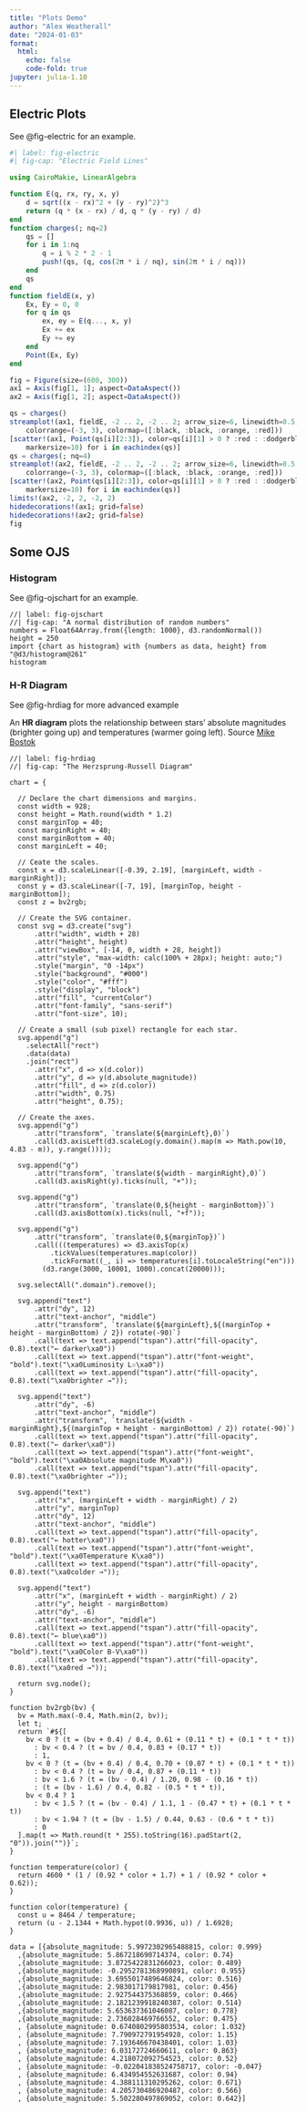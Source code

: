 ```yaml
---
title: "Plots Demo"
author: "Alex Weatherall"
date: "2024-01-03"
format:
  html:
    echo: false
    code-fold: true
jupyter: julia-1.10
---
```


## Electric Plots

See @fig-electric for an example.

```julia
#| label: fig-electric
#| fig-cap: "Electric Field Lines"

using CairoMakie, LinearAlgebra

function E(q, rx, ry, x, y)
    d = sqrt((x - rx)^2 + (y - ry)^2)^3
    return (q * (x - rx) / d, q * (y - ry) / d)
end
function charges(; nq=2)
    qs = []
    for i in 1:nq
        q = i % 2 * 2 - 1
        push!(qs, (q, cos(2π * i / nq), sin(2π * i / nq)))
    end
    qs
end
function fieldE(x, y)
    Ex, Ey = 0, 0
    for q in qs
        ex, ey = E(q..., x, y)
        Ex += ex
        Ey += ey
    end
    Point(Ex, Ey)
end

fig = Figure(size=(600, 300))
ax1 = Axis(fig[1, 1]; aspect=DataAspect())
ax2 = Axis(fig[1, 2]; aspect=DataAspect())

qs = charges()
streamplot!(ax1, fieldE, -2 .. 2, -2 .. 2; arrow_size=6, linewidth=0.5,
    colorrange=(-3, 3), colormap=([:black, :black, :orange, :red]))
[scatter!(ax1, Point(qs[i][2:3]), color=qs[i][1] > 0 ? :red : :dodgerblue,
    markersize=10) for i in eachindex(qs)]
qs = charges(; nq=4)
streamplot!(ax2, fieldE, -2 .. 2, -2 .. 2; arrow_size=6, linewidth=0.5,
    colorrange=(-3, 3), colormap=([:black, :black, :orange, :red]))
[scatter!(ax2, Point(qs[i][2:3]), color=qs[i][1] > 0 ? :red : :dodgerblue,
    markersize=10) for i in eachindex(qs)]
limits!(ax2, -2, 2, -2, 2)
hidedecorations!(ax1; grid=false)
hidedecorations!(ax2; grid=false)
fig
```


## Some OJS

### Histogram
See @fig-ojschart for an example.

```ojs
//| label: fig-ojschart
//| fig-cap: "A normal distribution of random numbers"
numbers = Float64Array.from({length: 1000}, d3.randomNormal())
height = 250
import {chart as histogram} with {numbers as data, height} from "@d3/histogram@261"
histogram
```


### H-R Diagram

See @fig-hrdiag for more advanced example

An **HR diagram** plots the relationship between stars’ absolute magnitudes (brighter going up) and temperatures (warmer going left).
Source [Mike Bostok](https://observablehq.com/@d3/hertzsprung-russell-diagram)


```ojs
//| label: fig-hrdiag
//| fig-cap: "The Herzsprung-Russell Diagram"

chart = {

  // Declare the chart dimensions and margins.
  const width = 928;
  const height = Math.round(width * 1.2)
  const marginTop = 40;
  const marginRight = 40;
  const marginBottom = 40;
  const marginLeft = 40;

  // Ceate the scales.
  const x = d3.scaleLinear([-0.39, 2.19], [marginLeft, width - marginRight]);
  const y = d3.scaleLinear([-7, 19], [marginTop, height - marginBottom]);
  const z = bv2rgb;

  // Create the SVG container.
  const svg = d3.create("svg")
      .attr("width", width + 28)
      .attr("height", height)
      .attr("viewBox", [-14, 0, width + 28, height])
      .attr("style", "max-width: calc(100% + 28px); height: auto;")
      .style("margin", "0 -14px")
      .style("background", "#000")
      .style("color", "#fff")
      .style("display", "block")
      .attr("fill", "currentColor")
      .attr("font-family", "sans-serif")
      .attr("font-size", 10);

  // Create a small (sub pixel) rectangle for each star.
  svg.append("g")
    .selectAll("rect")
    .data(data)
    .join("rect")
      .attr("x", d => x(d.color))
      .attr("y", d => y(d.absolute_magnitude))
      .attr("fill", d => z(d.color))
      .attr("width", 0.75)
      .attr("height", 0.75);

  // Create the axes.
  svg.append("g")
      .attr("transform", `translate(${marginLeft},0)`)
      .call(d3.axisLeft(d3.scaleLog(y.domain().map(m => Math.pow(10, 4.83 - m)), y.range())));

  svg.append("g")
      .attr("transform", `translate(${width - marginRight},0)`)
      .call(d3.axisRight(y).ticks(null, "+"));

  svg.append("g")
      .attr("transform", `translate(0,${height - marginBottom})`)
      .call(d3.axisBottom(x).ticks(null, "+f"));

  svg.append("g")
      .attr("transform", `translate(0,${marginTop})`)
      .call(((temperatures) => d3.axisTop(x)
          .tickValues(temperatures.map(color))
          .tickFormat((_, i) => temperatures[i].toLocaleString("en")))
        (d3.range(3000, 10001, 1000).concat(20000)));

  svg.selectAll(".domain").remove();

  svg.append("text")
      .attr("dy", 12)
      .attr("text-anchor", "middle")
      .attr("transform", `translate(${marginLeft},${(marginTop + height - marginBottom) / 2}) rotate(-90)`)
      .call(text => text.append("tspan").attr("fill-opacity", 0.8).text("← darker\xa0"))
      .call(text => text.append("tspan").attr("font-weight", "bold").text("\xa0Luminosity L☉\xa0"))
      .call(text => text.append("tspan").attr("fill-opacity", 0.8).text("\xa0brighter →"));

  svg.append("text")
      .attr("dy", -6)
      .attr("text-anchor", "middle")
      .attr("transform", `translate(${width - marginRight},${(marginTop + height - marginBottom) / 2}) rotate(-90)`)
      .call(text => text.append("tspan").attr("fill-opacity", 0.8).text("← darker\xa0"))
      .call(text => text.append("tspan").attr("font-weight", "bold").text("\xa0Absolute magnitude M\xa0"))
      .call(text => text.append("tspan").attr("fill-opacity", 0.8).text("\xa0brighter →"));

  svg.append("text")
      .attr("x", (marginLeft + width - marginRight) / 2)
      .attr("y", marginTop)
      .attr("dy", 12)
      .attr("text-anchor", "middle")
      .call(text => text.append("tspan").attr("fill-opacity", 0.8).text("← hotter\xa0"))
      .call(text => text.append("tspan").attr("font-weight", "bold").text("\xa0Temperature K\xa0"))
      .call(text => text.append("tspan").attr("fill-opacity", 0.8).text("\xa0colder →"));

  svg.append("text")
      .attr("x", (marginLeft + width - marginRight) / 2)
      .attr("y", height - marginBottom)
      .attr("dy", -6)
      .attr("text-anchor", "middle")
      .call(text => text.append("tspan").attr("fill-opacity", 0.8).text("← blue\xa0"))
      .call(text => text.append("tspan").attr("font-weight", "bold").text("\xa0Color B-V\xa0"))
      .call(text => text.append("tspan").attr("fill-opacity", 0.8).text("\xa0red →"));

  return svg.node();
}

function bv2rgb(bv) {
  bv = Math.max(-0.4, Math.min(2, bv));
  let t;
  return `#${[
    bv < 0 ? (t = (bv + 0.4) / 0.4, 0.61 + (0.11 * t) + (0.1 * t * t))
      : bv < 0.4 ? (t = bv / 0.4, 0.83 + (0.17 * t))
      : 1,
    bv < 0 ? (t = (bv + 0.4) / 0.4, 0.70 + (0.07 * t) + (0.1 * t * t))
      : bv < 0.4 ? (t = bv / 0.4, 0.87 + (0.11 * t))
      : bv < 1.6 ? (t = (bv - 0.4) / 1.20, 0.98 - (0.16 * t))
      : (t = (bv - 1.6) / 0.4, 0.82 - (0.5 * t * t)), 
    bv < 0.4 ? 1
      : bv < 1.5 ? (t = (bv - 0.4) / 1.1, 1 - (0.47 * t) + (0.1 * t * t))
      : bv < 1.94 ? (t = (bv - 1.5) / 0.44, 0.63 - (0.6 * t * t))
      : 0
  ].map(t => Math.round(t * 255).toString(16).padStart(2, "0")).join("")}`;
}

function temperature(color) {
  return 4600 * (1 / (0.92 * color + 1.7) + 1 / (0.92 * color + 0.62));
}

function color(temperature) {
  const u = 8464 / temperature;
  return (u - 2.1344 + Math.hypot(0.9936, u)) / 1.6928;
}

data = [{absolute_magnitude: 5.9972302965488815, color: 0.999}
  ,{absolute_magnitude: 5.867218690714374, color: 0.74}
  ,{absolute_magnitude: 3.8725422831266023, color: 0.489}
  ,{absolute_magnitude: -0.2952781368990891, color: 0.955}
  ,{absolute_magnitude: 3.6955017489646824, color: 0.516}
  ,{absolute_magnitude: 2.983017179817981, color: 0.456}
  ,{absolute_magnitude: 2.927544375368859, color: 0.466}
  ,{absolute_magnitude: 2.1821239918240387, color: 0.514}
  ,{absolute_magnitude: 5.653637361046087, color: 0.778}
  ,{absolute_magnitude: 2.736028469766552, color: 0.475}
  , {absolute_magnitude: 0.6740802995803534, color: 1.032}
  , {absolute_magnitude: 7.790972791954928, color: 1.15}
  , {absolute_magnitude: 7.193646670438401, color: 1.03}
  , {absolute_magnitude: 6.03172724660611, color: 0.863}
  , {absolute_magnitude: 4.218072092754523, color: 0.52}
  , {absolute_magnitude: -0.022041838524758717, color: -0.047}
  , {absolute_magnitude: 6.434954552631687, color: 0.94}
  , {absolute_magnitude: 4.388111310295262, color: 0.671}
  , {absolute_magnitude: 4.205730486920487, color: 0.566}
  , {absolute_magnitude: 5.502280497869052, color: 0.642}]
```